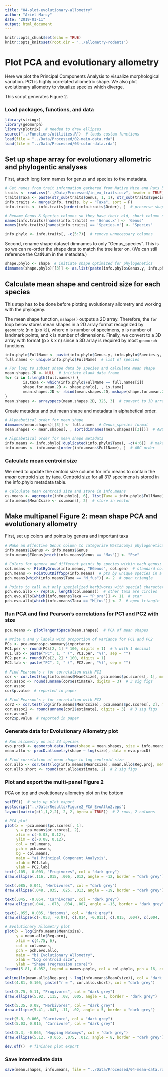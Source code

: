 ```yaml
---
title: "04-plot-evolutionary-allometry"
author: "Ariel Marcy"
date: "2019-01-11"
output: html_document
---
```


```r
knitr::opts_chunk$set(echo = TRUE)
knitr::opts_knit$set(root.dir = '../allometry-rodents')
```

# Plot PCA and evolutionary allometry
Here we plot the Principal Components Analysis to visualize morphological variation. PC1 is highly correlated allometric shape. We also plot evolutionary allometry to visualize species which diverge.

This script generates Figure 2. 

### Load packages, functions, and data
```r
library(stringr)
library(geomorph)
library(plotrix)  # needed to draw ellipses
source("../Functions/utilities.R")  # loads custom functions
load(file = "../Data/Processed/02-main-data.rda")
load(file = "../Data/Processed/03-color-data.rda")
```

## Set up shape array for evolutionary allometric and phylogentic analyses
First, attach long form names for genus and species to the metadata.
```r
# Get names from trait information gathered from Native Mice and Rats by Dr.s Bill Breed and Fred Ford (2007). 
traits <- read.csv("../Data/Processed/in_ex_traits.csv", header = TRUE)
traits$Taxa <- paste(str_sub(traits$Genus, 1, 1), str_sub(traits$Species, 1, 3), sep = "_")  # make matching Taxa column
info.traits <- merge(info, traits, by = "Taxa", sort = F)
info.traits <- info.traits[order(info.traits$Order), ]  # preserve shape specimen order

# Rename Genus & Species columns so they have their old, short column name, long form Genus and Species columns keep Genus.y and Species.y
names(info.traits)[names(info.traits) == 'Genus.x'] <- 'Genus'
names(info.traits)[names(info.traits) == 'Species.x'] <- 'Species'

info.phylo <- info.traits[, -c(5:7)]  # remove unnecessary columns
```

Second, rename shape dataset dimnames to only "Genus_species". This is so we can re-order the shape data to match the tree later on. (We can still reference the CatNum in the metadata.)
```r
shape.phylo <- shape  # initiate shape optimized for phylogenetics
dimnames(shape.phylo)[[3]] <- as.list(paste(info.phylo$Genus.y, info.phylo$Species.y, sep = "_"))
```

## Calculate mean shape and centroid size for each species
This step has to be done before plotting evolutionary allometry and working with the phylogeny.

The mean shape function, `mshape()` outputs a 2D array. Therefore, the `for` loop below stores mean shapes in a 2D array format recognized by `geomorph`: (n x [p x k]), where n is number of specimens, p is number of landmark points, and k is number of dimensions. Finally, we convert to a 3D array with format (p x k x n) since a 3D array is required by most `geomorph` functions. 
```r
info.phylo$FullName <- paste(info.phylo$Genus.y, info.phylo$Species.y, sep = "_")  # give names to metadata in the same format as the tree, "Genus_species"
full.names <- unique(info.phylo$FullName)  # list of species

# For loop to subset shape data by species and calculate mean shape
mean.shapes.2D <- NULL  # initiate blank data frame
for (i in 1:length(full.names)) {  
        is.taxa <- which(info.phylo$FullName == full.names[i])
        shape.for.mean.2D <- shape.phylo[, , is.taxa]
        mean.shapes.2D <- rbind(mean.shapes.2D, mshape(shape.for.mean.2D))  # output cols must = 3 for 3D
}
mean.shapes <- arrayspecs(mean.shapes.2D, 325, 3)  # convert to 3D array with 325 landmarks and 3 for 3D landmarks in this study
```

Create metadata and put mean shape and metadata in alphabetical order.
```r
# Alphabetical order for mean shape
dimnames(mean.shapes)[[3]] <- full.names  # Genus_species format
mean.shapes <- mean.shapes[, , sort(dimnames(mean.shapes)[[3]])]  # ABC

# Alphabetical order for mean shape metadata
info.means <- info.phylo[!duplicated(info.phylo$Taxa), -c(4:6)]  # make metadata; remove outdated columns: CatNum, Csize, Order
info.means <- info.means[order(info.means$FullName), ]  # ABC order
```

### Calculate mean centroid size
We need to update the centoid size column for info.means to contain the *mean* centroid size by taxa. Centroid size for all 317 specimens is stored in the info.phylo metadata table.
```r
# Calculate mean centroid size and store in info.means
cs.means <- aggregate(info.phylo[, 6], list(Taxa = info.phylo$FullName), mean)  # aggregate also alphabetizes it
info.means$MeanCsize <- cs.means[, 2]  # store in vector
```

## Make multipanel Figure 2: mean shape PCA and evolutionary allometry
First, set up colors and points by genera and important taxa
```r
# Make an Effective Genus column to categorize Mastacomys phylogenetically within Pseudomys
info.means$EGenus <- info.means$Genus
info.means$EGenus[which(info.means$Genus == "Mas")] <- "Pse"

# Colors for genera and different points by species within each genus; used for PCA
col.means <- PlotByGroup(info.means, "EGenus", col.gen)  # standard colors from script 03
pch.means <- PointOutDiffSpp(info.means)  # pts by unique species in a genus
pch.means[which(info.means$Taxa == "M_fus")] <- 2  # open triangle

# Points to call out only specialized herbivores with special characters; used for Evolutionary Allometry plot
pch.evo.allo <- rep(16, length(col.means))  # other taxa are circles
pch.evo.allo[which(info.means$Taxa == "P_ora")] <- 11  # star
pch.evo.allo[which(info.means$Taxa == "M_fus")] <- 2  # open triangle
```

### Run PCA and find Pearson's correlations for PC1 and PC2 with size
```r
pca.means <- plotTangentSpace(mean.shapes)  # PCA of mean shapes

# Write x and y labels with proportion of variance for PC1 and PC2
PCs <- pca.means$pc.summary$importance
PC1.per <- round(PCs[2, 1] * 100, digits = 1)  # % with 1 decimal
PC1.lab <- paste("PC", 1, " (", PC1.per, "%)", sep = "")
PC2.per <- round(PCs[2, 2] * 100, digits = 1)
PC2.lab <- paste("PC", 2, " (", PC2.per, "%)", sep = "")

# Find Pearson's r for correlation with PC1
cor <- cor.test(log(info.means$MeanCsize), pca.means$pc.scores[, 1], method = "pearson")
cor.assoc <- round(unname(cor$estimate), digits = 3)  # 3 sig figs
cor.assoc
cor$p.value  # reported in paper

# Find Pearson's r for correlation with PC2
cor2 <- cor.test(log(info.means$MeanCsize), pca.means$pc.scores[, 2], method = "pearson")
cor.assoc2 <- round(unname(cor2$estimate), digits = 3)  # 3 sig figs
cor.assoc2
cor2$p.value  # reported in paper
```

### Generate data for Evolutionary Allometry plot
```r
# Run allometry on all 34 species
evo.procD <- geomorph.data.frame(shape = mean.shapes, size = info.means$MeanCsize, genus = info.means$Genus)
mean.allo <- procD.allometry(shape ~ log(size), data = evo.procD)

# Find correlation of mean shape to log centroid size
cor.allo <- cor.test(log(info.means$MeanCsize), mean.allo$Reg.proj, method = "pearson")
cor.allo.short <- round(cor.allo$estimate, 2)  # 2 sig figs
```

### Plot and export the multi-panel Figure 2
PCA on top and evolutionary allometry plot on the bottom
```r
setEPS()  # sets up plot export
postscript("../Data/Results/Figure2_PCA_EvoAllo2.eps")
layout(matrix(c(1,1,2,2), 2, 2, byrow = TRUE))  # 2 rows, 2 columns

# PCA plot
plot(x = -pca.means$pc.scores[, 1],
     y = pca.means$pc.scores[, 2],
     xlim = c(-0.08, 0.12),
     ylim = c(-0.08, 0.12),
     col = col.means,
     pch = pch.means,
     bg = col.means,
     main = "a) Principal Component Analysis",
     xlab = PC1.lab, 
     ylab = PC2.lab)
text(.105, -0.003, "Frugivores", col = "dark grey")
draw.ellipse(.116, .015, .006, .012, angle = -12, border = "dark grey")

text(.085, 0.041, "Herbivores", col = "dark grey")
draw.ellipse(.048, .035, .025, .013, angle = -19, border = "dark grey")

text(.045, -0.054, "Carnivores", col = "dark grey")
draw.ellipse(.044, -.073, .034, .007, angle = -15, border = "dark grey")

text(-.055, 0.035, "Notomys", col = "dark grey")
draw.ellipse(c(-.053, -0.07), c(.014, -0.013), c(.015, .004), c(.004, .007), angle = c(-95, 0), border = c("dark grey", "dark grey"))  # draws both

# Evolutionary Allometry plot
plot(x = log(info.means$MeanCsize),
     y = mean.allo$Reg.proj,
     xlim = c(4.75, 6),
     col = col.means, 
     pch = pch.evo.allo,
     main = "b) Evolutionary Allometry",
     xlab = "Log centroid size", 
     ylab = "Shape (regression score)")
legend(5.81, 0.052, legend = names.phylo, col = col.phylo, pch = 16, cex = 1, pt.cex = 1, ncol = 2)

abline(lm(mean.allo$Reg.proj ~ log(info.means$MeanCsize)), col = "dark grey", lwd = 1)  # plots evolutionary allometry line of best fit
text(4.81, 0.105, paste("r = ", cor.allo.short), col = "dark grey")

text(5.75, 0.11, "Frugivores", col = "dark grey")
draw.ellipse(5.92, .115, .08, .005, angle = 1, border = "dark grey")

text(5.35, 0.08, "Herbivores", col = "dark grey")
draw.ellipse(5.41, .047, .11, .02, angle = 5, border = "dark grey")

text(5.8, 0.066, "Carnivore", col = "dark grey")
text(5.03, 0.015, "Carnivore", col = "dark grey")

text(5.3, -0.065, "Hopping Notomys", col = "dark grey")
draw.ellipse(5.12, -0.055, .075, .012, angle = 8, border = "dark grey")

dev.off()  # finishes plot export
```

### Save intermediate data
```r
save(mean.shapes, info.means, file = "../Data/Processed/04-mean-data.rda")
```